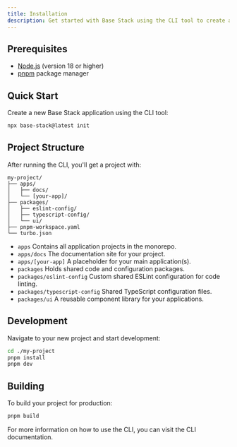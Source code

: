 ```yaml
---
title: Installation
description: Get started with Base Stack using the CLI tool to create a new project
---
```


## Prerequisites

- [Node.js](https://nodejs.org/) (version 18 or higher)
- [pnpm](https://pnpm.io/) package manager

## Quick Start

Create a new Base Stack application using the CLI tool:

```bash
npx base-stack@latest init
```

## Project Structure

After running the CLI, you'll get a project with:

```text
my-project/
├── apps/
│   ├── docs/ 
│   └── [your-app]/  
├── packages/
│   ├── eslint-config/
│   ├── typescript-config/
│   └── ui/           
├── pnpm-workspace.yaml
└── turbo.json
```
- `apps` Contains all application projects in the monorepo.
- `apps/docs` The documentation site for your project.
- `apps/[your-app]` A placeholder for your main application(s).
- `packages` Holds shared code and configuration packages.
- `packages/eslint-config` Custom shared ESLint configuration for code linting.
- `packages/typescript-config` Shared TypeScript configuration files.
- `packages/ui` A reusable component library for your applications.

## Development

Navigate to your new project and start development:

```bash
cd ./my-project
pnpm install
pnpm dev
```

## Building

To build your project for production:

```bash
pnpm build
```

For more information on how to use the CLI, you can visit the <Link href="/docs/ui/cli">CLI documentation</Link>.